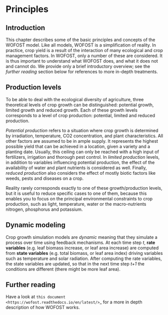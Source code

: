 # Principles

## Introduction

This chapter describes some of the basic principles and concepts of the WOFOST model. Like all models, WOFOST is a simplification of reality. In practice, crop yield is a result of the interaction of many ecological and crop management factors. In WOFOST, only a number of these are considered. It is thus important to understand what WOFOST does, and what it does not and cannot do. We provide only a brief introductory overview; see the *further reading* section below for references to more in-depth treatments. 

## Production levels

To be able to deal with the ecological diversity of agriculture, three theoretical levels of crop growth can be distinguished: potential growth, limited growth and reduced growth. Each of these growth levels corresponds to a level of crop production: potential, limited and reduced production.

*Potential production* refers to a situation where crop growth is determined by irradiation, temperature, CO2 concentration, and plant characteristics. All other factors are assumed to be in ample supply. It represents the highest possible yield that can be achieved in a location, given a variety and a planting date. Usually, this ceiling can only be reached with a high input of fertilizers, irrigation and thorough pest control. In *limited production* levels, in addition to variables influencing potential production, the effect of the availability of water and plant nutrients is considered as well. Finally, *reduced production* also considers the effect of mostly biotic factors like weeds, pests and diseases on a crop. 

Reality rarely corresponds exactly to one of these growth/production levels, but it is useful to reduce specific cases to one of them, because this enables you to  focus on the principal environmental constraints to crop production, such as light, temperature, water or the macro-nutrients nitrogen, phosphorus and potassium. 


## Dynamic modeling

Crop growth simulation models are *dynamic* meaning that they simulate a process over time using feedback mechanisms. At each time step *t*, **rate variables** (e.g. leaf biomass increase, or leaf area increase) are computed from **state variables** (e.g. total biomass, or leaf area index) driving variables such as temperature and solar radiation. After computing the rate variables, the state variables are updated, so that in the next time step *t+1* the conditions are different (there might be more leaf area). 


## Further reading

Have a look at `this document <https://wofost.readthedocs.io/en/latest/>`_ for a more in depth description of how WOFOST works.